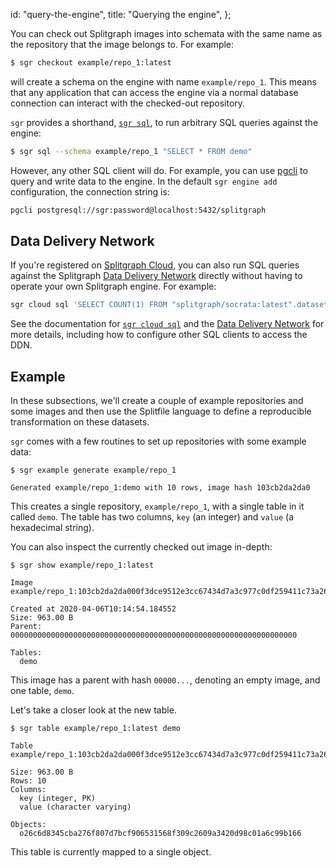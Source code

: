   id: "query-the-engine",
  title: "Querying the engine",
};

You can check out Splitgraph images into schemata with the same name as the
repository that the image belongs to. For example:

```bash
$ sgr checkout example/repo_1:latest
```

will create a schema on the engine with name `example/repo_1`. This means that any application that
can access the engine via a normal database connection can interact with the checked-out repository.

`sgr` provides a shorthand, [`sgr sql`](../sgr/image-information/sql), to run arbitrary SQL queries against the engine:

```bash
$ sgr sql --schema example/repo_1 "SELECT * FROM demo"
```

However, any other SQL client will do. For example, you can use [pgcli](https://www.pgcli.com/) to
query and write data to the engine. In the default `sgr engine add` configuration, the connection
string is:

```bash
pgcli postgresql://sgr:password@localhost:5432/splitgraph
```

## Data Delivery Network

If you're registered on [Splitgraph Cloud](../splitgraph-cloud/introduction), you can also run SQL queries against the Splitgraph [Data Delivery Network](../splitgraph-cloud/data-delivery-network) directly without having to operate your own Splitgraph engine. For example:

```bash
sgr cloud sql 'SELECT COUNT(1) FROM "splitgraph/socrata:latest".datasets'
```

See the documentation for [`sgr cloud sql`](../sgr/splitgraph-cloud/cloud-sql) and the [Data Delivery Network](../splitgraph-cloud/data-delivery-network) for more details, including how to configure other SQL clients to access the DDN.

## Example

In these subsections, we'll create a couple of example repositories and
some images and then use the Splitfile language to define a reproducible
transformation on these datasets.

`sgr` comes with a few routines to set up repositories with some example data:

```shell-session
$ sgr example generate example/repo_1

Generated example/repo_1:demo with 10 rows, image hash 103cb2da2da0
```

This creates a single repository, `example/repo_1`, with a single table
in it called `demo`. The table has two columns, `key` (an integer) and
`value` (a hexadecimal string).

You can also inspect the currently checked out image in-depth:

```shell-session
$ sgr show example/repo_1:latest

Image example/repo_1:103cb2da2da000f3dce9512e3cc67434d7a3c977c0df259411c73a2687244706

Created at 2020-04-06T10:14:54.184552
Size: 963.00 B
Parent: 0000000000000000000000000000000000000000000000000000000000000000

Tables:
  demo
```

This image has a parent with hash `00000...`, denoting an empty image,
and one table, `demo`.

Let's take a closer look at the new table.

```shell-session
$ sgr table example/repo_1:latest demo

Table example/repo_1:103cb2da2da000f3dce9512e3cc67434d7a3c977c0df259411c73a2687244706/demo

Size: 963.00 B
Rows: 10
Columns:
  key (integer, PK)
  value (character varying)

Objects:
  o26c6d8345cba276f807d7bcf906531568f309c2609a3420d98c01a6c99b166
```

This table is currently mapped to a single object.
